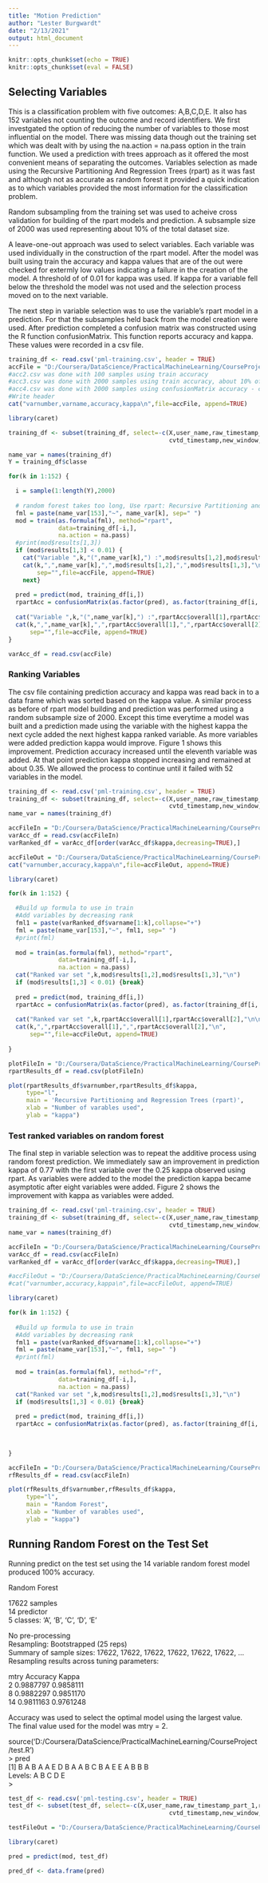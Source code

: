 ---
title: "Motion Prediction"
author: "Lester Burgwardt"
date: "2/13/2021"
output: html_document
---

```{r setup, include=FALSE}
knitr::opts_chunk$set(echo = TRUE)
knitr::opts_chunk$set(eval = FALSE)
```


## Selecting Variables  
This is a classification problem with five outcomes: A,B,C,D,E. It also has 152 variables not counting the outcome and record identifiers. We first investgated the option of reducing the number of variables to those most influential on the model. There was missing data though out the training set which was dealt with by using the na.action = na.pass option in the train function. We used a prediction with trees approach as it offered the most convenient means of separating the outcomes. Variables selection as made using the Recursive Partitioning And Regression Trees (rpart) as it was fast and although not as accurate as random forest it provided a quick indication as to which variables provided the most information for the classification problem.  

Random subsampling from the training set was used to acheive cross validation for building of the rpart models and prediction. A subsample size of 2000 was used representing about 10% of the total dataset size.  

A leave-one-out approach was used to select variables. Each variable was used individually in the construction of the rpart model. After the model was built using train the accuracy and kappa values that are of the out were checked for extermly low values indicating a failure in the creation of the model. A threshold of of 0.01 for kappa was used. If kappa for a variable fell below the threshold the model was not used and the selection process moved on to the next variable.  

The next step in variable selection was to use the variable's rpart model in a prediction. For that the subsamples held back from the model creation were used. After prediction completed a confusion matrix was constructed using the R function confusionMatrix. This function reports accuracy and kappa. These values were recorded in a csv file.  

```{r}
training_df <- read.csv('pml-training.csv', header = TRUE)
accFile = "D:/Coursera/DataScience/PracticalMachineLearning/CourseProject/acc5.csv"
#acc2.csv was done with 100 samples using train accuracy
#acc3.csv was done with 2000 samples using train accuracy, about 10% of the training set
#acc4.csv was done with 2000 samples using confusionMatrix accuracy - correct way to do this
#Write header
cat("varnumber,varname,accuracy,kappa\n",file=accFile, append=TRUE)

library(caret)

training_df <- subset(training_df, select=-c(X,user_name,raw_timestamp_part_1,raw_timestamp_part_2,
                                             cvtd_timestamp,new_window,num_window))

name_var = names(training_df)
Y = training_df$classe

for(k in 1:152) {

  i = sample(1:length(Y),2000)
  
  # random forest takes too long, Use rpart: Recursive Partitioning and Regression Trees
  fml = paste(name_var[153],"~", name_var[k], sep=" ")
  mod = train(as.formula(fml), method="rpart", 
              data=training_df[-i,],
              na.action = na.pass)
  #print(mod$results[1,3])
  if (mod$results[1,3] < 0.01) {
    cat("Variable ",k,"(",name_var[k],") :",mod$results[1,2],mod$results[1,3],"\n")
    cat(k,",",name_var[k],",",mod$results[1,2],",",mod$results[1,3],"\n",
        sep="",file=accFile, append=TRUE)
    next}
  
  pred = predict(mod, training_df[i,])
  rpartAcc = confusionMatrix(as.factor(pred), as.factor(training_df[i,'classe']))
  
  cat("Variable ",k,"(",name_var[k],") :",rpartAcc$overall[1],rpartAcc$overall[2],"\n")
  cat(k,",",name_var[k],",",rpartAcc$overall[1],",",rpartAcc$overall[2],"\n",
      sep="",file=accFile, append=TRUE)
}

varAcc_df = read.csv(accFile)
```


### Ranking Variables

The csv file containing prediction accuracy and kappa was read back in to a data frame which was sorted based on the kappa value. A similar process as before of rpart model building and prediction was performed using a random subsample size of 2000. Except this time everytime a model was built and a prediction made using the variable with the highest kappa the next cycle added the next highest kappa ranked variable. As more variables were added prediction kappa would improve. Figure 1 shows this improvement. Prediction accuracy increased until the eleventh variable was added. At that point prediction kappa stopped increasing and remained at about 0.35. We allowed the process to continue until it failed with 52 variables in the model.  

```{r}
training_df <- read.csv('pml-training.csv', header = TRUE)
training_df <- subset(training_df, select=-c(X,user_name,raw_timestamp_part_1,raw_timestamp_part_2,
                                             cvtd_timestamp,new_window,num_window))
name_var = names(training_df)

accFileIn = "D:/Coursera/DataScience/PracticalMachineLearning/CourseProject/acc4.csv"
varAcc_df = read.csv(accFileIn)
varRanked_df = varAcc_df[order(varAcc_df$kappa,decreasing=TRUE),]

accFileOut = "D:/Coursera/DataScience/PracticalMachineLearning/CourseProject/rankedVarAcc2.csv"
cat("varnumber,accuracy,kappa\n",file=accFileOut, append=TRUE)

library(caret)

for(k in 1:152) {

  #Build up formula to use in train
  #Add variables by decreasing rank
  fml1 = paste(varRanked_df$varname[1:k],collapse="+")
  fml = paste(name_var[153],"~", fml1, sep=" ")
  #print(fml)
  
  mod = train(as.formula(fml), method="rpart", 
              data=training_df[-i,],
              na.action = na.pass)
  cat("Ranked var set ",k,mod$results[1,2],mod$results[1,3],"\n")
  if (mod$results[1,3] < 0.01) {break}
  
  pred = predict(mod, training_df[i,])
  rpartAcc = confusionMatrix(as.factor(pred), as.factor(training_df[i,'classe']))
  
  cat("Ranked var set ",k,rpartAcc$overall[1],rpartAcc$overall[2],"\n\n")
  cat(k,",",rpartAcc$overall[1],",",rpartAcc$overall[2],"\n",
      sep="",file=accFileOut, append=TRUE)
  
}
```

```{r eval=TRUE}
plotFileIn = "D:/Coursera/DataScience/PracticalMachineLearning/CourseProject/rankedVarAcc1.csv"
rpartResults_df = read.csv(plotFileIn)

plot(rpartResults_df$varnumber,rpartResults_df$kappa,
     type="l",
     main = 'Recursive Partitioning and Regression Trees (rpart)',
     xlab = "Number of varables used",
     ylab = "kappa")
```


### Test ranked variables on random forest

The final step in variable selection was to repeat the additive process using random forest prediction. We immediately saw an improvement in prediction kappa of 0.77 with the first variable over the 0.25 kappa observed using rpart. As variables were added to the model the prediction kappa became asymptotic after eight variables were added. Figure 2 shows the improvement with kappa as variables were added.  

```{r}
training_df <- read.csv('pml-training.csv', header = TRUE)
training_df <- subset(training_df, select=-c(X,user_name,raw_timestamp_part_1,raw_timestamp_part_2,
                                             cvtd_timestamp,new_window,num_window))
name_var = names(training_df)

accFileIn = "D:/Coursera/DataScience/PracticalMachineLearning/CourseProject/acc4.csv"
varAcc_df = read.csv(accFileIn)
varRanked_df = varAcc_df[order(varAcc_df$kappa,decreasing=TRUE),]

#accFileOut = "D:/Coursera/DataScience/PracticalMachineLearning/CourseProject/randomForestRankedAcc2.csv"
#cat("varnumber,accuracy,kappa\n",file=accFileOut, append=TRUE)

library(caret)

for(k in 1:152) {
  
  #Build up formula to use in train
  #Add variables by decreasing rank
  fml1 = paste(varRanked_df$varname[1:k],collapse="+")
  fml = paste(name_var[153],"~", fml1, sep=" ")
  #print(fml)
  
  mod = train(as.formula(fml), method="rf", 
              data=training_df[-i,],
              na.action = na.pass)
  cat("Ranked var set ",k,mod$results[1,2],mod$results[1,3],"\n")
  if (mod$results[1,3] < 0.01) {break}
  
  pred = predict(mod, training_df[i,])
  rpartAcc = confusionMatrix(as.factor(pred), as.factor(training_df[i,'classe']))
  

  
}
```

```{r eval = TRUE, figure}
accFileIn = "D:/Coursera/DataScience/PracticalMachineLearning/CourseProject/randomForestRankedAcc1.csv"
rfResults_df = read.csv(accFileIn)

plot(rfResults_df$varnumber,rfResults_df$kappa,
     type="l",
     main = "Random Forest",
     xlab = "Number of varables used",
     ylab = "kappa")
```


## Running Random Forest on the Test Set

Running predict on the test set using the 14 variable random forest model produced 100% accuracy.  

Random Forest  

17622 samples  
   14 predictor  
    5 classes: 'A', 'B', 'C', 'D', 'E'  

No pre-processing  
Resampling: Bootstrapped (25 reps)  
Summary of sample sizes: 17622, 17622, 17622, 17622, 17622, 17622, ...  
Resampling results across tuning parameters:  
  
  mtry  Accuracy   Kappa      
   2    0.9887797  0.9858111  
   8    0.9882297  0.9851170  
  14    0.9811163  0.9761248  
  
Accuracy was used to select the optimal model using the largest value.  
The final value used for the model was mtry = 2.  
  
source('D:/Coursera/DataScience/PracticalMachineLearning/CourseProject/test.R')  
> pred  
 [1] B A B A A E D B A A B C B A E E A B B B  
Levels: A B C D E  
>   


```{r}
test_df <- read.csv('pml-testing.csv', header = TRUE)
test_df <- subset(test_df, select=-c(X,user_name,raw_timestamp_part_1,raw_timestamp_part_2,
                                             cvtd_timestamp,new_window,num_window))

testFileOut = "D:/Coursera/DataScience/PracticalMachineLearning/CourseProject/testResults1.csv"

library(caret)

pred = predict(mod, test_df)

pred_df <- data.frame(pred)
```

